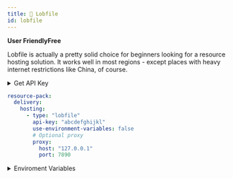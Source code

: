 ```yaml
---
title: 🛜 Lobfile
id: lobfile
---
```



<Highlight color="#1877F2">**User Friendly**</Highlight><Highlight color="#10ae28ff">**Free**</Highlight>

Lobfile is actually a pretty solid choice for beginners looking for a resource hosting solution. It works well in most regions - except places with heavy internet restrictions like China, of course.

<details>
  <summary>Get API Key</summary>

1️⃣ Visit **https://lobfile.com/** and create an account \
2️⃣ Click `Account` -> `Settings` \
3️⃣ Click <Highlight color="#1877F2">**Copy API Key to Clipboard**</Highlight>

</details>

```yaml
resource-pack:
  delivery:
    hosting:
      - type: "lobfile"
        api-key: "abcdefghijkl"
        use-environment-variables: false
        # Optional proxy
        proxy:
          host: "127.0.0.1"
          port: 7890
```

<details>
  <summary>Enviroment Variables</summary>
  - CE_LOBFILE_API_KEY
</details>
